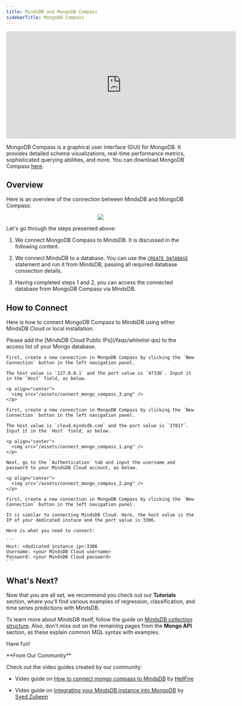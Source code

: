 ```yaml
---
title: MindsDB and MongoDB Compass
sidebarTitle: MongoDB Compass
---
```


<iframe
  className="w-full h-96"
  width="613"
  height="286"
  src="https://www.youtube.com/embed/qVmMdCofk30"
  title="Connect using Mongo Compass"
  frameborder="0"
  allow="accelerometer; autoplay; clipboard-write; encrypted-media; gyroscope; picture-in-picture"
  allowfullscreen
></iframe>

MongoDB Compass is a graphical user interface (GUI) for MongoDB. It provides detailed schema visualizations, real-time performance metrics, sophisticated querying abilities, and more. You can download MongoDB Compass [here](https://www.mongodb.com/try/download/compass).

## Overview

Here is an overview of the connection between MindsDB and MongoDB Compass:

<p align="center">
  <img src="/assets/connect_mongo_compass.png" />
</p>

Let's go through the steps presented above:

1. We connect MongoDB Compass to MindsDB. It is discussed in the following content.

2. We connect MindsDB to a database. You can use the [`CREATE DATABASE`](/sql/create/databases) statement and run it from MindsDB, passing all required database connection details.

3. Having completed steps 1 and 2, you can access the connected database from MongoDB Compass via MindsDB.

## How to Connect

Here is how to connect MongoDB Compass to MindsDB using either MindsDB Cloud or local installation.

<Info>
Please add the [MindsDB Cloud Public IPs](/faqs/whitelist-ips) to the access list of your Mongo database.
</Info>

<Tabs>

  <Tab title= "Local MindsDB">
  
    First, create a new connection in MongoDB Compass by clicking the `New Connection` button in the left navigation panel.

    The host value is `127.0.0.1` and the port value is `47336`. Input it in the `Host` field, as below.

    <p align="center">
      <img src="/assets/connect_mongo_compass_3.png" />
    </p>

  </Tab>

  <Tab title="MindsDB Cloud">

    First, create a new connection in MongoDB Compass by clicking the `New Connection` button in the left navigation panel.

    The host value is `cloud.mindsdb.com` and the port value is `27017`. Input it in the `Host` field, as below.

    <p align="center">
      <img src="/assets/connect_mongo_compass_1.png" />
    </p>

    Next, go to the `Authentication` tab and input the username and password to your MindsDB Cloud account, as below.

    <p align="center">
      <img src="/assets/connect_mongo_compass_2.png" />
    </p>

  </Tab>

  <Tab title="MindsDB Pro">

    First, create a new connection in MongoDB Compass by clicking the `New Connection` button in the left navigation panel.

    It is similar to connecting MindsDB Cloud. Here, the host value is the IP of your dedicated instace and the port value is 3306.

    Here is what you need to connect:
    
    ```
    Host: <dedicated instance ip>:3306
    Username: <your MindsDB Cloud username>
    Password: <your MindsDB Cloud password>
    ```
  </Tab>
</Tabs>

## What's Next?

Now that you are all set, we recommend you check out our **Tutorials** section, where you'll find various examples of regression, classification, and time series predictions with MindsDB.

To learn more about MindsDB itself, follow the guide on [MindsDB collection structure](/mongo/collection-structure/). Also, don't miss out on the remaining pages from the **Mongo API** section, as these explain common MQL syntax with examples.

Have fun!

<Tip>
**From Our Community**

Check out the video guides created by our community:

- Video guide on [How to connect mongo compass to MindsDB](https://youtube.com/video/ziRxRHvuSJc)
  by [HellFire](https://github.com/Artemis6969)

- Video guide on [Integrating your MindsDB instance into MongoDB](https://www.youtube.com/watch?v=xwUGBbNkyks)
  by [Syed Zubeen](https://github.com/syedzubeen)
</Tip>

